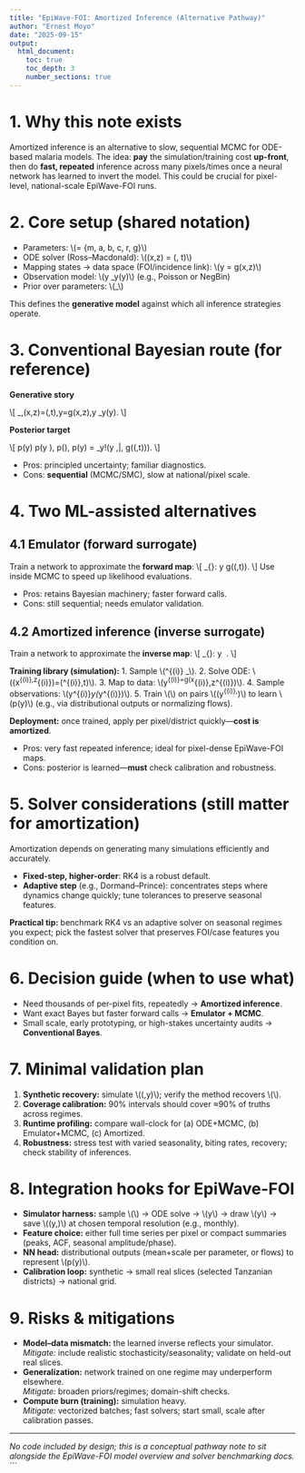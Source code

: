 ```yaml
---
title: "EpiWave-FOI: Amortized Inference (Alternative Pathway)"
author: "Ernest Moyo"
date: "2025-09-15"
output:
  html_document:
    toc: true
    toc_depth: 3
    number_sections: true
---
```


# 1. Why this note exists

Amortized inference is an alternative to slow, sequential MCMC for ODE-based malaria models. The idea: **pay** the simulation/training cost **up-front**, then do **fast, repeated** inference across many pixels/times once a neural network has learned to invert the model. This could be crucial for pixel-level, national-scale EpiWave-FOI runs.

# 2. Core setup (shared notation)

-   Parameters: \\(\Theta = {m, a, b, c, r, g}\\)
-   ODE solver (Ross–Macdonald): \\((x,z) = \mathcal{S}(\Theta, t)\\)
-   Mapping states → data space (FOI/incidence link): \\(\hat y = g(x,z)\\)
-   Observation model: \\(y \sim \mathcal{T}\_y(\hat y)\\) (e.g., Poisson or NegBin)
-   Prior over parameters: \\(\Theta \sim \Pi\_\Theta\\)

This defines the **generative model** against which all inference strategies operate.

# 3. Conventional Bayesian route (for reference)

**Generative story**

\\[ \Theta \sim \Pi\_\Theta,\quad (x,z)=\mathcal{S}(\Theta,t),\quad \hat y=g(x,z),\quad y \sim \mathcal{T}\_y(\hat y). \\]

**Posterior target**

\\[ p(\Theta \mid y) \propto p(y \mid \Theta), p(\Theta), \quad p(y\mid \Theta) = \mathcal{T}\_y!\big(y ,\big\|, g(\mathcal{S}(\Theta,t))\big). \\]

-   Pros: principled uncertainty; familiar diagnostics.
-   Cons: **sequential** (MCMC/SMC), slow at national/pixel scale.

# 4. Two ML-assisted alternatives

## 4.1 Emulator (forward surrogate)

Train a network to approximate the **forward map**: \\[ \text{NN}\_{\text{emu}}: \Theta \mapsto \hat y \approx g(\mathcal{S}(\Theta,t)). \\] Use inside MCMC to speed up likelihood evaluations.

-   Pros: retains Bayesian machinery; faster forward calls.
-   Cons: still sequential; needs emulator validation.

## 4.2 Amortized inference (inverse surrogate)

Train a network to approximate the **inverse map**: \\[ \text{NN}\_{\text{amort}}: y \mapsto \Theta \text{(point or distributional output)}. \\]

**Training library (simulation):** 1. Sample \\(\Theta\^{(i)} \sim \Pi\_\Theta\\). 2. Solve ODE: \\((x^{(i)},z^{(i)})=\mathcal{S}(\Theta\^{(i)},t)\\). 3. Map to data: \\(\hat y^{(i)}=g(x^{(i)},z\^{(i)})\\). 4. Sample observations: \\(y\^{(i)}\sim \mathcal{T}*y(*\hat y\^{(i)})\\). 5. Train \\(\text{NN}{\text{amort}}\\) on pairs \\((y^{(i)},^\Theta{(i)})\\) to learn \\(p(\Theta\mid y)\\) (e.g., via distributional outputs or normalizing flows).

**Deployment:** once trained, apply per pixel/district quickly—**cost is amortized**.

-   Pros: very fast repeated inference; ideal for pixel-dense EpiWave-FOI maps.
-   Cons: posterior is learned—**must** check calibration and robustness.

# 5. Solver considerations (still matter for amortization)

Amortization depends on generating many simulations efficiently and accurately.

-   **Fixed-step, higher-order**: RK4 is a robust default.
-   **Adaptive step** (e.g., Dormand–Prince): concentrates steps where dynamics change quickly; tune tolerances to preserve seasonal features.

**Practical tip:** benchmark RK4 vs an adaptive solver on seasonal regimes you expect; pick the fastest solver that preserves FOI/case features you condition on.

# 6. Decision guide (when to use what)

-   Need thousands of per-pixel fits, repeatedly → **Amortized inference**.
-   Want exact Bayes but faster forward calls → **Emulator + MCMC**.
-   Small scale, early prototyping, or high-stakes uncertainty audits → **Conventional Bayes**.

# 7. Minimal validation plan

1.  **Synthetic recovery:** simulate \\((\Theta,y)\\); verify the method recovers \\(\Theta\\).
2.  **Coverage calibration:** 90% intervals should cover ≈90% of truths across regimes.
3.  **Runtime profiling:** compare wall-clock for (a) ODE+MCMC, (b) Emulator+MCMC, (c) Amortized.
4.  **Robustness:** stress test with varied seasonality, biting rates, recovery; check stability of inferences.

# 8. Integration hooks for EpiWave-FOI

-   **Simulator harness:** sample \\(\Theta\\) → ODE solve → \\(\hat y\\) → draw \\(y\\) → save \\((y,\Theta)\\) at chosen temporal resolution (e.g., monthly).
-   **Feature choice:** either full time series per pixel or compact summaries (peaks, ACF, seasonal amplitude/phase).
-   **NN head:** distributional outputs (mean+scale per parameter, or flows) to represent \\(p(\Theta\mid y)\\).
-   **Calibration loop:** synthetic → small real slices (selected Tanzanian districts) → national grid.

# 9. Risks & mitigations

-   **Model–data mismatch:** the learned inverse reflects your simulator.\
    *Mitigate:* include realistic stochasticity/seasonality; validate on held-out real slices.
-   **Generalization:** network trained on one regime may underperform elsewhere.\
    *Mitigate:* broaden priors/regimes; domain-shift checks.
-   **Compute burn (training):** simulation heavy.\
    *Mitigate:* vectorized batches; fast solvers; start small, scale after calibration passes.

------------------------------------------------------------------------

*No code included by design; this is a conceptual pathway note to sit alongside the EpiWave-FOI model overview and solver benchmarking docs.* \`\`\`
